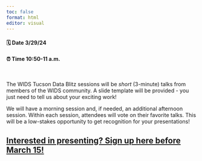 ```yaml
---
toc: false
format: html
editor: visual
---
```


#### 🗓️ Date 3/29/24

#### ⏰ Time 10:50-11 a.m.

\

The WIDS Tucson Data Blitz sessions will be *short* (3-minute) talks from members of the WIDS community. A slide template will be provided - you just need to tell us about your exciting work!

We will have a morning session and, if needed, an additional afternoon session. Within each session, attendees will vote on their favorite talks. This will be a low-stakes opportunity to get recognition for your presentations!

::: callout-important
## [Interested in presenting? Sign up here before March 15!](https://forms.gle/tPX64pkdqYawKZEV8)
:::
